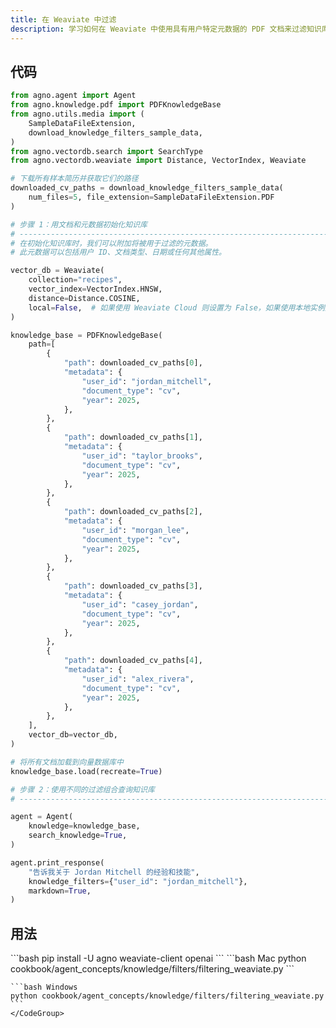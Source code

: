 ```yaml
---
title: 在 Weaviate 中过滤
description: 学习如何在 Weaviate 中使用具有用户特定元数据的 PDF 文档来过滤知识库搜索。
---
```


## 代码

```python
from agno.agent import Agent
from agno.knowledge.pdf import PDFKnowledgeBase
from agno.utils.media import (
    SampleDataFileExtension,
    download_knowledge_filters_sample_data,
)
from agno.vectordb.search import SearchType
from agno.vectordb.weaviate import Distance, VectorIndex, Weaviate

# 下载所有样本简历并获取它们的路径
downloaded_cv_paths = download_knowledge_filters_sample_data(
    num_files=5, file_extension=SampleDataFileExtension.PDF
)

# 步骤 1：用文档和元数据初始化知识库
# ------------------------------------------------------------------------------
# 在初始化知识库时，我们可以附加将被用于过滤的元数据。
# 此元数据可以包括用户 ID、文档类型、日期或任何其他属性。

vector_db = Weaviate(
    collection="recipes",
    vector_index=VectorIndex.HNSW,
    distance=Distance.COSINE,
    local=False,  # 如果使用 Weaviate Cloud 则设置为 False，如果使用本地实例则设置为 True
)

knowledge_base = PDFKnowledgeBase(
    path=[
        {
            "path": downloaded_cv_paths[0],
            "metadata": {
                "user_id": "jordan_mitchell",
                "document_type": "cv",
                "year": 2025,
            },
        },
        {
            "path": downloaded_cv_paths[1],
            "metadata": {
                "user_id": "taylor_brooks",
                "document_type": "cv",
                "year": 2025,
            },
        },
        {
            "path": downloaded_cv_paths[2],
            "metadata": {
                "user_id": "morgan_lee",
                "document_type": "cv",
                "year": 2025,
            },
        },
        {
            "path": downloaded_cv_paths[3],
            "metadata": {
                "user_id": "casey_jordan",
                "document_type": "cv",
                "year": 2025,
            },
        },
        {
            "path": downloaded_cv_paths[4],
            "metadata": {
                "user_id": "alex_rivera",
                "document_type": "cv",
                "year": 2025,
            },
        },
    ],
    vector_db=vector_db,
)

# 将所有文档加载到向量数据库中
knowledge_base.load(recreate=True)

# 步骤 2：使用不同的过滤组合查询知识库
# ------------------------------------------------------------------------------

agent = Agent(
    knowledge=knowledge_base,
    search_knowledge=True,
)

agent.print_response(
    "告诉我关于 Jordan Mitchell 的经验和技能",
    knowledge_filters={"user_id": "jordan_mitchell"},
    markdown=True,
)
```

## 用法

<Steps>
  <Step title="安装库">
    ```bash
    pip install -U agno weaviate-client openai
    ```
  </Step>

  <Step title="运行示例">
    <CodeGroup>
    ```bash Mac
    python cookbook/agent_concepts/knowledge/filters/filtering_weaviate.py
    ```

    ```bash Windows
    python cookbook/agent_concepts/knowledge/filters/filtering_weaviate.py
    ```
    </CodeGroup>
  </Step>
</Steps>